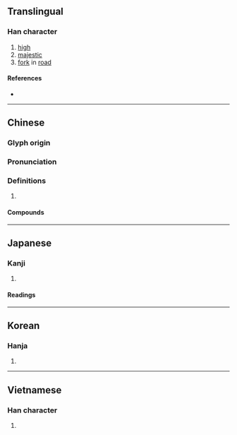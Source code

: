 {{character info/new}}
{{also|歧}}
==Translingual==

===Han character===
{{Han char|rn=46|rad=山|as=04|sn=7|four=24747|canj=UJE|ids=⿰山支}}

# [[high]]
# [[majestic]]
# [[fork]] in [[road]]

====References====
* {{Han ref|kx=0308.240|dkj=07936|dj=0608.050|hdz=10762.110|uh=5C90|ud=23696|bh=A7C1|bd=42945}}

----

==Chinese==
{{zh-forms}}

===Glyph origin===
{{Han etym}}

===Pronunciation===
{{zh-pron
|m=qí
|c=kei4
|mc=y
|oc=y
|cat=
}}

===Definitions===
{{zh-hanzi}}

# {{rfdef|zh}}

====Compounds====
{{zh-der|千岐萬轍|岐伯|岐周|岐婆|岐山|岐山縣|岐嶷|岐路|岐黃|走岐路|路岐|路岐人}}

----

==Japanese==

===Kanji===
{{ja-kanji|grade=c|rs=山04}}

# {{defn|lang=ja|sort=山04}}

====Readings====
{{ja-readings
|goon=ぎ
|kanon=き
|kun=えだみち
}}

----

==Korean==

===Hanja===
{{ko-hanja|hangeul=기|rv=gi|mr=ki}}

# {{defn|lang=ko|sort=山04}}

----

==Vietnamese==

===Han character===
{{vi-hantu|kì|rs=山04}}

# {{defn|lang=vi|sort=山04}}